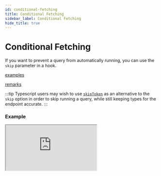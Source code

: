 ```yaml
---
id: conditional-fetching
title: Conditional Fetching
sidebar_label: Conditional Fetching
hide_title: true
---
```


# Conditional Fetching

If you want to prevent a query from automatically running, you can use the `skip` parameter in a hook.

[examples](docblock://query/react/buildHooks.ts?token=UseQuerySubscriptionOptions.skip)

[remarks](docblock://query/react/buildHooks.ts?token=UseQuerySubscriptionOptions.skip)

:::tip
Typescript users may wish to use [`skipToken`](../../api/rtk-query/created-api/hooks.mdx#skiptoken) as an alternative to the `skip` option in order to skip running a query, while still keeping types for the endpoint accurate.
:::

### Example

<iframe
  src="https://codesandbox.io/embed/concepts-conditional-fetching-tdrz9?fontsize=12&hidenavigation=1&module=%2Fsrc%2FPokemon.tsx&moduleview=1&theme=dark"
  style={{ width: '100%', height: '600px', border: 0, borderRadius: '4px', overflow: 'hidden' }}
  title="Conditional Fetching Example"
  allow="geolocation; microphone; camera; midi; vr; accelerometer; gyroscope; payment; ambient-light-sensor; encrypted-media; usb"
  sandbox="allow-modals allow-forms allow-popups allow-scripts allow-same-origin"
></iframe>
